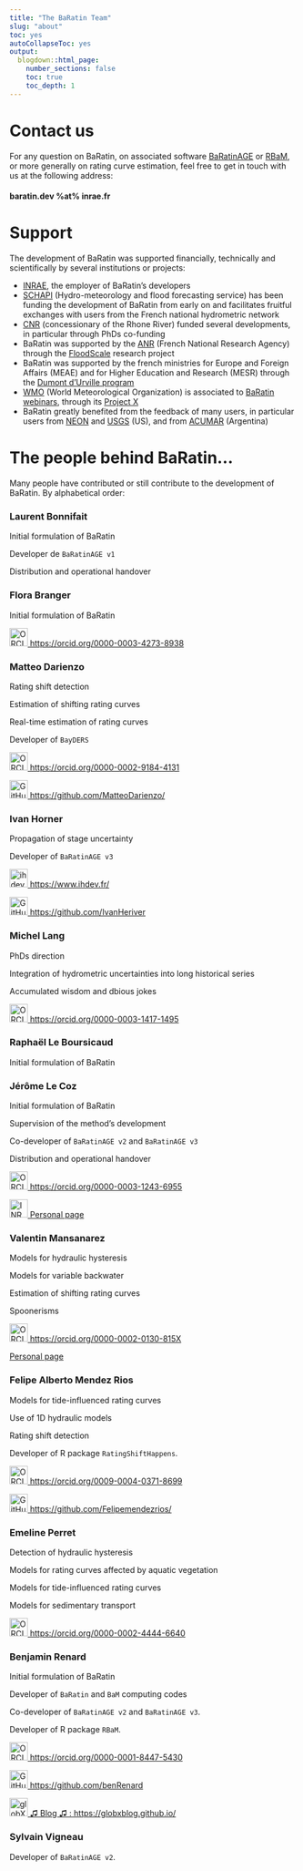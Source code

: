 ---
title: "The BaRatin Team"
slug: "about"
toc: yes
autoCollapseToc: yes
output:
  blogdown::html_page:
    number_sections: false
    toc: true
    toc_depth: 1
---

# Contact us

For any question on BaRatin, on associated software [BaRatinAGE](https://github.com/BaRatin-tools/BaRatinAGE) or [RBaM](https://github.com/BaM-tools/RBaM), or more generally on rating curve estimation, feel free to get in touch with us at the following address: 

#### baratin.dev %at% inrae.fr

# Support 

The development of BaRatin was supported financially, technically and scientifically by several institutions or projects: 

* [INRAE](https://www.inrae.fr/en), the employer of BaRatin's developers
* [SCHAPI](https://api.gouv.fr/producteurs/schapi) (Hydro-meteorology and flood forecasting service) has been funding the development of BaRatin from early on and facilitates fruitful exchanges with users from the French national hydrometric network
* [CNR](https://www.cnr.tm.fr/en) (concessionary of the Rhone River) funded several developments, in particular through PhDs co-funding
* BaRatin was supported by the [ANR](https://anr.fr/en/) (French National Research Agency) through the [FloodScale](https://anr.fr/en/funded-projects-and-impact/funded-projects/project/funded/project/b2d9d3668f92a3b9fbbf7866072501ef-905f3e2aef/?tx_anrprojects_funded%5Bcontroller%5D=Funded&cHash=0b8e7585d4a94310a1788901595f6ccb) research project
* BaRatin was supported by the french ministries for Europe and Foreign Affairs (MEAE) and for Higher Education and Research (MESR) through the [Dumont d’Urville program](https://www.campusfrance.org/en/node/2377)
* [WMO](https://wmo.int) (World Meteorological Organization) is associated to [BaRatin webinars](https://www.youtube.com/watch?v=dUutJkCaAro), through its [Project X](https://community.wmo.int/en/activity-areas/hydrology-and-water-resources/project-x) 
* BaRatin greatly benefited from the feedback of many users, in particular users from [NEON](https://www.neonscience.org/) and [USGS](https://www.usgs.gov/) (US), and from [ACUMAR](https://www.acumar.gob.ar/) (Argentina)

# The people behind BaRatin...

Many people have contributed or still contribute to the development of BaRatin. By alphabetical order: 

### Laurent Bonnifait

Initial formulation of BaRatin

Developer de `BaRatinAGE v1`

Distribution and operational handover

### Flora Branger

Initial formulation of BaRatin

<a href="https://orcid.org/0000-0003-4273-8938">
<img alt="ORCID logo" src="https://info.orcid.org/wp-content/uploads/2019/11/orcid_32x32.png" width="32" height="32" /> https://orcid.org/0000-0003-4273-8938 </a>

### Matteo Darienzo

Rating shift detection

Estimation of shifting rating curves

Real-time estimation of rating curves

Developer of `BayDERS`

<a href="https://orcid.org/0000-0002-9184-4131">
<img alt="ORCID logo" src="https://info.orcid.org/wp-content/uploads/2019/11/orcid_32x32.png" width="32" height="32" /> https://orcid.org/0000-0002-9184-4131 </a>

<a href="https://github.com/MatteoDarienzo/">
<img alt="GitHub logo" src="/img/github-mark.svg" width="32" height="32" /> https://github.com/MatteoDarienzo/ </a>

### Ivan Horner

Propagation of stage uncertainty

Developer of `BaRatinAGE v3`

<a href="https://www.ihdev.fr/en">
<img alt="ihdev logo" src="/img/ihdev_logo.svg" width="32" height="32" /> https://www.ihdev.fr/ </a>

<a href="https://github.com/IvanHeriver">
<img alt="GitHub logo" src="/img/github-mark.svg" width="32" height="32" /> https://github.com/IvanHeriver </a>

### Michel Lang

PhDs direction

Integration of hydrometric uncertainties into long historical series

Accumulated wisdom and dbious jokes

<a href="https://orcid.org/0000-0003-1417-1495">
<img alt="ORCID logo" src="https://info.orcid.org/wp-content/uploads/2019/11/orcid_32x32.png" width="32" height="32" /> https://orcid.org/0000-0003-1417-1495 </a>

### Raphaël Le Boursicaud

Initial formulation of BaRatin

### Jérôme Le Coz

Initial formulation of BaRatin

Supervision of the method's development

Co-developer of `BaRatinAGE v2` and `BaRatinAGE v3`

Distribution and operational handover

<a href="https://orcid.org/0000-0003-1243-6955">
<img alt="ORCID logo" src="https://info.orcid.org/wp-content/uploads/2019/11/orcid_32x32.png" width="32" height="32" /> https://orcid.org/0000-0003-1243-6955 </a>

<a href="https://eng-riverhydraulics.lyon-grenoble.hub.inrae.fr/people/present-staff/jerome-le-coz">
<img alt="INRAE logo" src="/img/Logo-INRAE_Transparent.png" width="32" /> Personal page </a>

### Valentin Mansanarez

Models for hydraulic hysteresis

Models for variable backwater

Estimation of shifting rating curves

Spoonerisms

<a href="https://orcid.org/0000-0002-0130-815X">
<img alt="ORCID logo" src="https://info.orcid.org/wp-content/uploads/2019/11/orcid_32x32.png" width="32" height="32" /> https://orcid.org/0000-0002-0130-815X </a>

<a href="https://www.ivl.se/english/ivl/about-ivl/contact-us/staff/valentin-mansanarez.html"> Personal page </a>

### Felipe Alberto Mendez Rios

Models for tide-influenced rating curves

Use of 1D hydraulic models

Rating shift detection

Developer of R package `RatingShiftHappens`.

<a href="https://orcid.org/0009-0004-0371-8699">
<img alt="ORCID logo" src="https://info.orcid.org/wp-content/uploads/2019/11/orcid_32x32.png" width="32" height="32" /> https://orcid.org/0009-0004-0371-8699 </a>

<a href="https://github.com/Felipemendezrios/">
<img alt="GitHub logo" src="/img/github-mark.svg" width="32" height="32" /> https://github.com/Felipemendezrios/ </a>

### Emeline Perret

Detection of hydraulic hysteresis

Models for rating curves affected by aquatic vegetation

Models for tide-influenced rating curves

Models for sedimentary transport

<a href="https://orcid.org/0000-0002-4444-6640">
<img alt="ORCID logo" src="https://info.orcid.org/wp-content/uploads/2019/11/orcid_32x32.png" width="32" height="32" /> https://orcid.org/0000-0002-4444-6640 </a>

### Benjamin Renard

Initial formulation of BaRatin

Developer of `BaRatin` and `BaM` computing codes

Co-developer of `BaRatinAGE v2` and `BaRatinAGE v3`. 

Developer of R package `RBaM`.

<a href="https://orcid.org/0000-0001-8447-5430">
<img alt="ORCID logo" src="https://info.orcid.org/wp-content/uploads/2019/11/orcid_32x32.png" width="32" height="32" /> https://orcid.org/0000-0001-8447-5430 </a>

<a href="https://github.com/benRenard">
<img alt="GitHub logo" src="/img/github-mark.svg" width="32" height="32" /> https://github.com/benRenard </a>

<a href="https://globxblog.github.io/">
<img alt="globXblog logo" src="/img/globXblog_logo.svg" width="32" height="32" />  ♫ Blog ♫ : https://globxblog.github.io/ </a>

### Sylvain Vigneau

Developer of `BaRatinAGE v2`. 
